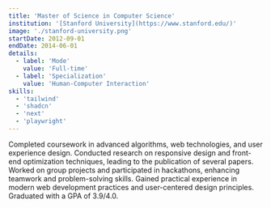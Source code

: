 ```yaml
---
title: 'Master of Science in Computer Science'
institution: '[Stanford University](https://www.stanford.edu/)'
image: './stanford-university.png'
startDate: 2012-09-01
endDate: 2014-06-01
details:
  - label: 'Mode'
    value: 'Full-time'
  - label: 'Specialization'
    value: 'Human-Computer Interaction'
skills:
  - 'tailwind'
  - 'shadcn'
  - 'next'
  - 'playwright'
---
```


Completed coursework in advanced algorithms, web technologies, and user experience design. Conducted research on responsive design and front-end optimization techniques, leading to the publication of several papers. Worked on group projects and participated in hackathons, enhancing teamwork and problem-solving skills. Gained practical experience in modern web development practices and user-centered design principles. Graduated with a GPA of 3.9/4.0.

